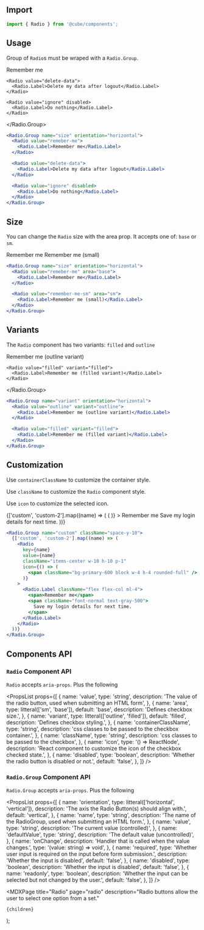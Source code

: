 


<Head>
  <title>Radio - Cube</title>
  <meta
    name="description"
    content="Radio buttons allow the user to select one option from a set."
  />
</Head>

## Import

```js
import { Radio } from '@cube/components';
```

## Usage

Group of `Radio`s must be wraped with a `Radio.Group`.

<Example>
  <Radio.Group name="size" orientation="horizontal">
    <Radio value="remeber-me">
      <Radio.Label>Remember me</Radio.Label>
    </Radio>

    <Radio value="delete-data">
      <Radio.Label>Delete my data after logout</Radio.Label>
    </Radio>

    <Radio value="ignore" disabled>
      <Radio.Label>Do nothing</Radio.Label>
    </Radio>

  </Radio.Group>
</Example>

```jsx
<Radio.Group name="size" orientation="horizontal">
  <Radio value="remeber-me">
    <Radio.Label>Remember me</Radio.Label>
  </Radio>

  <Radio value="delete-data">
    <Radio.Label>Delete my data after logout</Radio.Label>
  </Radio>

  <Radio value="ignore" disabled>
    <Radio.Label>Do nothing</Radio.Label>
  </Radio>
</Radio.Group>
```

## Size

You can change the `Radio` size with the area prop. It accepts one of: `base` or `sm`.

<Example>
  <Radio.Group name="size" orientation="horizontal">
    <Radio value="remeber-me">
      <Radio.Label>Remember me</Radio.Label>
    </Radio>
    <Radio value="remember-me-sm" area="sm">
      <Radio.Label>Remember me (small)</Radio.Label>
    </Radio>
  </Radio.Group>
</Example>

```jsx
<Radio.Group name="size" orientation="horizontal">
  <Radio value="remeber-me" area="base">
    <Radio.Label>Remember me</Radio.Label>
  </Radio>

  <Radio value="remember-me-sm" area="sm">
    <Radio.Label>Remember me (small)</Radio.Label>
  </Radio>
</Radio.Group>
```

## Variants

The `Radio` component has two variants: `filled` and `outline`

<Example>
  <Radio.Group name="variant" orientation="horizontal">
    <Radio value="outline" variant="outline">
      <Radio.Label>Remember me (outline variant)</Radio.Label>
    </Radio>

    <Radio value="filled" variant="filled">
      <Radio.Label>Remember me (filled variant)</Radio.Label>
    </Radio>

  </Radio.Group>
</Example>

```jsx
<Radio.Group name="variant" orientation="horizontal">
  <Radio value="outline" variant="outline">
    <Radio.Label>Remember me (outline variant)</Radio.Label>
  </Radio>

  <Radio value="filled" variant="filled">
    <Radio.Label>Remember me (filled variant)</Radio.Label>
  </Radio>
</Radio.Group>
```

## Customization

Use `containerClassName` to customize the container style.

Use `className` to customize the `Radio` component style.

Use `icon` to customize the selected icon.

<Example>
  <Radio.Group name="custom" className="space-y-10">
    {['custom', 'custom-2'].map((name) => (
      <Radio
        key={name}
        value={name}
        className="items-center w-10 h-10 p-1"
        icon={() => (
          <span className="bg-primary-600 block w-4 h-4 rounded-full" />
        )}
      >
        <Radio.Label className="flex flex-col ml-4">
          <span>Remember me</span>
          <span className="font-normal text-gray-500">
            Save my login details for next time.
          </span>
        </Radio.Label>
      </Radio>
    ))}
  </Radio.Group>
</Example>

```jsx
<Radio.Group name="custom" className="space-y-10">
  {['custom', 'custom-2'].map((name) => (
    <Radio
      key={name}
      value={name}
      className="items-center w-10 h-10 p-1"
      icon={() => (
        <span className="bg-primary-600 block w-4 h-4 rounded-full" />
      )}
    >
      <Radio.Label className="flex flex-col ml-4">
        <span>Remember me</span>
        <span className="font-normal text-gray-500">
          Save my login details for next time.
        </span>
      </Radio.Label>
    </Radio>
  ))}
</Radio.Group>
```

## Components API

### `Radio` Component API

`Radio` accepts `aria-props`. Plus the following

<PropsList
  props={[
    {
      name: 'value',
      type: 'string',
      description:
        'The value of the radio button, used when submitting an HTML form',
    },
    {
      name: 'area',
      type: litteral(['sm', 'base']),
      default: 'base',
      description: 'Defines checkbox size.',
    },
    {
      name: 'variant',
      type: litteral(['outline', 'filled']),
      default: 'filled',
      description: 'Defines checkbox styling.',
    },
    {
      name: 'containerClassName',
      type: 'string',
      description: 'css classes to be passed to the checkbox container.',
    },
    {
      name: 'className',
      type: 'string',
      description: 'css classes to be passed to the checkbox',
    },
    {
      name: 'icon',
      type: '() => ReactNode',
      description:
        'React component to customize the icon of the checkbox checked state.',
    },
    {
      name: 'disabled',
      type: 'boolean',
      description: 'Whether the radio button is disabled or not.',
      default: 'false',
    },
  ]}
/>

### `Radio.Group` Component API

`Radio.Group` accepts `aria-props`. Plus the following

<PropsList
  props={[
    {
      name: 'orientation',
      type: litteral(['horizontal', 'vertical']),
      description: 'The axis the Radio Button(s) should align with.',
      default: 'vertical',
    },
    {
      name: 'name',
      type: 'string',
      description:
        'The name of the RadioGroup, used when submitting an HTML form.',
    },
    {
      name: 'value',
      type: 'string',
      description: 'The current value (controlled)',
    },
    {
      name: 'defaultValue',
      type: 'string',
      description: 'The default value (uncontrolled)',
    },
    {
      name: 'onChange',
      description: 'Handler that is called when the value changes.',
      type: '(value: string) => void',
    },
    {
      name: 'required',
      type: 'Whether user input is required on the input before form submission.',
      description: 'Whether the input is disabled',
      default: 'false',
    },
    {
      name: 'disabled',
      type: 'boolean',
      description: 'Whether the input is disabled',
      default: 'false',
    },
    {
      name: 'readonly',
      type: 'boolean',
      description:
        'Whether the input can be selected but not changed by the user.',
      default: 'false',
    },
  ]}
/>

  <MDXPage
    title="Radio"
    page="radio"
    description="Radio buttons allow the user to select one option from a set."
  >
    {children}
  </MDXPage>
);
